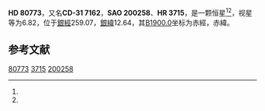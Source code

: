 {{Starbox begin
| name = HD 80773
}}
{{Starbox observe
| epoch = [[J2000.0|J2000.0]]
| constell = {{星座名待查}}<ref name=SIMBAD>{{cite web
 | url=http://simbad.u-strasbg.fr/simbad/sim-id?Ident=HR+3715
 | title=Pulsating variable Star
 | publisher=Centre de Données astronomiques de Strasbourg
 | work=SIMBAD
 | accessdate=2012-07-13
 | archive-date=2016-03-16
 | archive-url=https://web.archive.org/web/20160316144949/http://simbad.u-strasbg.fr/simbad/sim-id?Ident=HR+3715
 | dead-url=no
 }}</ref><ref name=DATA>{{cite web
 | url=http://vizier.u-strasbg.fr/viz-bin/VizieR-5?-out.add=.&-source=5050&-corr=PK=HR&-out.max=9999&HR=3715
 | title=VizieR Detailed Page
 | accessdate=2012-07-13
 | archive-date=2019-02-16
 | archive-url=https://web.archive.org/web/20190216121057/http://vizier.u-strasbg.fr/viz-bin/VizieR-5?-out.add=.&-source=5050&-corr=PK=HR&-out.max=9999&HR=3715
 | dead-url=no
 }}</ref>
| 星官 = 
| ra = {{RA|9|20|44.2}}<ref name=SIMBAD /><ref name=DATA />
| dec = {{DEC|-31|45|38}}<ref name=SIMBAD /><ref name=DATA />
| appmag_v = 6.82<ref name=SIMBAD /><ref name=DATA />
}}
{{Starbox character
| class = B9.5V<ref name=SIMBAD /><ref name=DATA />
| b-v = 0<ref name=SIMBAD /><ref name=DATA />
| u-b = -0.04<ref name=SIMBAD /><ref name=DATA />
| r-i = <ref name=SIMBAD /><ref name=DATA />
| variable = 
}}
{{Starbox astrometry
| radial_v = -0.04
| prop_mo_ra = 18
| parallax = 
| p_error = 
}}
{{Starbox catalog
| names =CD-31 7162，[[SAO星表|SAO]] 200258，[[HD星表|HD]] 80773，[[HR星表|HR]] 3715}}
{{Starbox reference |Simbad=HR+3715}}
{{Starbox end}}

'''HD 80773'''，又名'''CD-31 7162'''，'''SAO 200258'''、'''HR 3715'''，是一颗恒星<ref name=SIMBAD /><ref name=DATA />，视星等为6.82，位于[[銀道座標系|銀經]]259.07，[[銀道座標系|銀緯]]12.64，其[[B1900.0|B1900.0]]坐标为赤經{{RA|9|16|30.2}}，赤緯{{DEC|-31|12.64|9}}。

== 参考文献 ==
{{reflist}}

{{star-stub}}

[[Category:HD和HDE天體|80773]]
[[Category:HR天體|3715]]
[[Category:SAO天體|200258]]